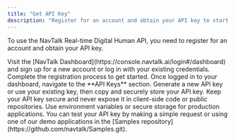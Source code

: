 ```yaml
---
title: "Get API Key"
description: "Register for an account and obtain your API key to start using NavTalk Real-time Digital Human API"
---
```


To use the NavTalk Real-time Digital Human API, you need to register for an account and obtain your API key.

<Steps>
<Step title="Create an Account">
  Visit the [NavTalk Dashboard](https://console.navtalk.ai/login#/dashboard) and sign up for a new account or log in with your existing credentials. Complete the registration process to get started.
</Step>

<Step title="Obtain Your API Key">
  Once logged in to your dashboard, navigate to the **API Keys** section. Generate a new API key or use your existing key, then copy and securely store your API key.

  <Warning>
    Keep your API key secure and never expose it in client-side code or public repositories. Use environment variables or secure storage for production applications.
  </Warning>
</Step>

<Step title="Test Your API Key">
  You can test your API key by making a simple request or using one of our demo applications in the [Samples repository](https://github.com/navtalk/Samples.git).
</Step>
</Steps>

